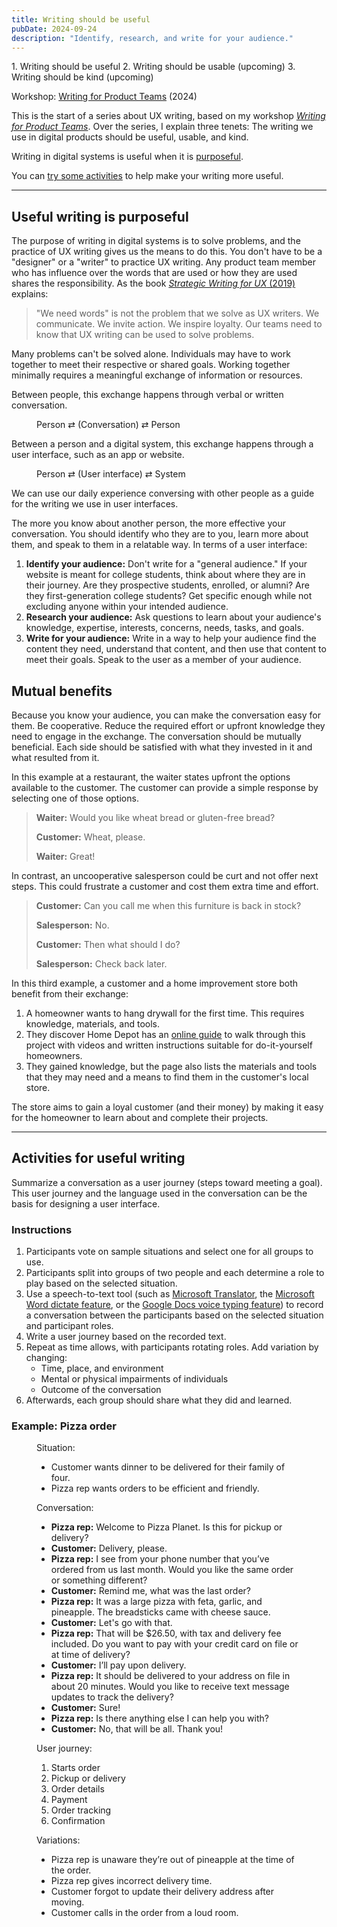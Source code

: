 ```yaml
---
title: Writing should be useful
pubDate: 2024-09-24
description: "Identify, research, and write for your audience."
---
```



<Aside label="UX writing series">
1. Writing should be useful
2. Writing should be usable (upcoming)
3. Writing should be kind (upcoming)

Workshop: [Writing for Product Teams](https://github.com/basham/swit-workshop-writing) (2024)
</Aside>

This is the start of a series about UX writing, based on my workshop [*Writing for Product Teams*](https://github.com/basham/swit-workshop-writing). Over the series, I explain three tenets: The writing we use in digital products should be useful, usable, and kind.

Writing in digital systems is useful when it is [purposeful](#useful-writing-is-purposeful).

You can [try some activities](#activities-for-useful-writing) to help make your writing more useful.

---

## Useful writing is purposeful

The purpose of writing in digital systems is to solve problems, and the practice of UX writing gives us the means to do this. You don't have to be a "designer" or a "writer" to practice UX writing. Any product team member who has influence over the words that are used or how they are used shares the responsibility. As the book [*Strategic Writing for UX* (2019)](https://www.oreilly.com/library/view/strategic-writing-for/9781492049388/) explains:

> "We need words" is not the problem that we solve as UX writers. We communicate. We invite action. We inspire loyalty. Our teams need to know that UX writing can be used to solve problems.

Many problems can't be solved alone. Individuals may have to work together to meet their respective or shared goals. Working together minimally requires a meaningful exchange of information or resources.

Between people, this exchange happens through verbal or written conversation.

<Figure>
Person ⇄ (Conversation) ⇄ Person
</Figure>

Between a person and a digital system, this exchange happens through a user interface, such as an app or website.

<Figure>
Person ⇄ (User interface) ⇄ System
</Figure>

We can use our daily experience conversing with other people as a guide for the writing we use in user interfaces.

The more you know about another person, the more effective your conversation. You should identify who they are to you, learn more about them, and speak to them in a relatable way. In terms of a user interface:

1. **Identify your audience:** Don't write for a "general audience." If your website is meant for college students, think about where they are in their journey. Are they prospective students, enrolled, or alumni? Are they first-generation college students? Get specific enough while not excluding anyone within your intended audience.
2. **Research your audience:** Ask questions to learn about your audience's knowledge, expertise, interests, concerns, needs, tasks, and goals.
3. **Write for your audience:** Write in a way to help your audience find the content they need, understand that content, and then use that content to meet their goals. Speak to the user as a member of your audience.

## Mutual benefits

Because you know your audience, you can make the conversation easy for them. Be cooperative. Reduce the required effort or upfront knowledge they need to engage in the exchange. The conversation should be mutually beneficial. Each side should be satisfied with what they invested in it and what resulted from it.

In this example at a restaurant, the waiter states upfront the options available to the customer. The customer can provide a simple response by selecting one of those options.

> **Waiter:** Would you like wheat bread or gluten-free bread?
>
> **Customer:** Wheat, please.
>
> **Waiter:** Great!

In contrast, an uncooperative salesperson could be curt and not offer next steps. This could frustrate a customer and cost them extra time and effort.

> **Customer:** Can you call me when this furniture is back in stock?
>
> **Salesperson:** No.
>
> **Customer:** Then what should I do?
>
> **Salesperson:** Check back later.

In this third example, a customer and a home improvement store both benefit from their exchange:

1. A homeowner wants to hang drywall for the first time. This requires knowledge, materials, and tools.
2. They discover Home Depot has an [online guide](https://www.homedepot.com/c/ah/how-to-hang-drywall/9ba683603be9fa5395fab90cbb4826d) to walk through this project with videos and written instructions suitable for do-it-yourself homeowners.
3. They gained knowledge, but the page also lists the materials and tools that they may need and a means to find them in the customer's local store.

The store aims to gain a loyal customer (and their money) by making it easy for the homeowner to learn about and complete their projects.

---

## Activities for useful writing

Summarize a conversation as a user journey (steps toward meeting a goal). This user journey and the language used in the conversation can be the basis for designing a user interface.

### Instructions

1. Participants vote on sample situations and select one for all groups to use.
2. Participants split into groups of two people and each determine a role to play based on the selected situation.
3. Use a speech-to-text tool (such as [Microsoft Translator](https://translator.microsoft.com), the [Microsoft Word dictate feature](https://support.microsoft.com/en-us/office/dictate-your-documents-in-word-3876e05f-3fcc-418f-b8ab-db7ce0d11d3c), or the [Google Docs voice typing feature](https://support.google.com/docs/answer/4492226)) to record a conversation between the participants based on the selected situation and participant roles.
3. Write a user journey based on the recorded text.
4. Repeat as time allows, with participants rotating roles. Add variation by changing:
	- Time, place, and environment
	- Mental or physical impairments of individuals
	- Outcome of the conversation
5. Afterwards, each group should share what they did and learned.

### Example: Pizza order

<Figure>
Situation:

- Customer wants dinner to be delivered for their family of four.
- Pizza rep wants orders to be efficient and friendly.

Conversation:

- **Pizza rep:** Welcome to Pizza Planet. Is this for pickup or delivery?
- **Customer:** Delivery, please.
- **Pizza rep:** I see from your phone number that you’ve ordered from us last month. Would you like the same order or something different?
- **Customer:** Remind me, what was the last order?
- **Pizza rep:** It was a large pizza with feta, garlic, and pineapple. The breadsticks came with cheese sauce.
- **Customer:** Let's go with that.
- **Pizza rep:** That will be $26.50, with tax and delivery fee included. Do you want to pay with your credit card on file or at time of delivery?
- **Customer:** I’ll pay upon delivery.
- **Pizza rep:** It should be delivered to your address on file in about 20 minutes. Would you like to receive text message updates to track the delivery?
- **Customer:** Sure!
- **Pizza rep:** Is there anything else I can help you with?
- **Customer:** No, that will be all. Thank you!

User journey:

1. Starts order
2. Pickup or delivery
3. Order details
4. Payment
5. Order tracking
6. Confirmation

Variations:

- Pizza rep is unaware they’re out of pineapple at the time of the order.
- Pizza rep gives incorrect delivery time.
- Customer forgot to update their delivery address after moving.
- Customer calls in the order from a loud room.
</Figure>
